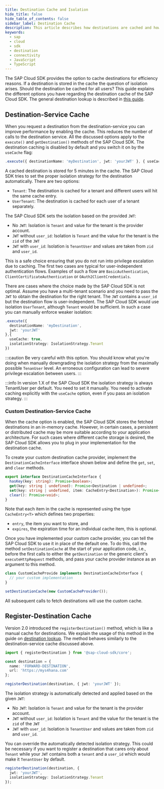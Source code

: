 ```yaml
---
title: Destination Cache and Isolation
hide_title: false
hide_table_of_contents: false
sidebar_label: Destination Cache
description: This article describes how destinations are cached and how the cache entries are isolated with respect to Tenant and User.
keywords:
  - sap
  - cloud
  - sdk
  - destination
  - connectivity
  - JavaScript
  - TypeScript
---
```


The SAP Cloud SDK provides the option to cache destinations for efficiency reasons.
If a destination is stored in the cache the question of isolation arises.
Should the destination be cached for all users?
This guide explains the different options you have regarding the destination cache of the SAP Cloud SDK.
The general destination lookup is described in [this guide](./destination.mdx).

## Destination-Service Cache

When you request a destination from the destination-service you can improve performance by enabling the cache.
This reduces the number of calls to the destination service.
All the discussed options apply to the `execute()` and `getDestination()` methods of the SAP Cloud SDK.
The destination caching is disabled by default and you switch it on by the `useCache` flag:

```ts
.execute({ destinationName: 'myDestination', jwt: 'yourJWT' }, { useCache: true })
```

A cached destination is stored for 5 minutes in the cache.
The SAP Cloud SDK tries to set the proper isolation strategy for the destination automatically.
There are two options:

- `Tenant`: The destination is cached for a tenant and different users will hit the same cache entry.
- `UserTenant`: The destination is cached for each user of a tenant separately.

The SAP Cloud SDK sets the isolation based on the provided `JWT`:

- No `JWT`: Isolation is `Tenant` and value for the tenant is the provider account.
- `JWT` without `user_id`: Isolation is `Tenant` and the value for the tenant is the `zid` of the `JWT`
- `JWT` with `user_id`: Isolation is `TenantUser` and values are taken from `zid` and `user_id`.

This is a safe choice ensuring that you do not run into privilege escalation due to caching.
The first two cases are typical for user-independent authentication flows.
Examples of such a flow are `BasicAuthentication`, `ClientCertificateAuthentication` or `OAuth2ClientCredentials`.

There are cases where the choice made by the SAP Cloud SDK is not optimal.
Assume you have a multi-tenant scenario and you need to pass the `JWT` to obtain the destination for the right tenant.
The `JWT` contains a `user_id` but the destination flow is user<span class="x x-first x-last">-</span><!--vale off-->independent<!--vale on-->.
The SAP Cloud SDK would use isolation `UserTenant`, although `Tenant` would be sufficient.
In such a case you can manually enforce weaker isolation:

```ts
.execute({
  destinationName: 'myDestination',
  jwt: 'yourJWT'
},{
  useCache: true,
  isolationStrategy: IsolationStrategy.Tenant
})
```

:::caution
Be very careful with this option.
You should know what you're doing when manually downgrading the isolation strategy from the maximally possible `TenanUser` level.
An erroneous configuration can lead to severe privilege escalation between users.
:::

:::info
In version 1.X of the SAP Cloud SDK the isolation strategy is always TenantUser per default.
You need to set it manually.
You need to activate caching explicitly with the `useCache` option, even if you pass an isolation strategy.
:::

### Custom Destination-Service Cache

When the cache option is enabled, the SAP Cloud SDK stores the fetched destinations in an in-memory cache.
However, in certain cases, a persistent or distributed cache may be more suitable according to your application architecture.
For such cases where different cache storage is desired, the SAP Cloud SDK allows you to plug in your implementation for the destination cache.

To create your custom destination cache provider, implement the `DestinationCacheInterface` interface shown below and define the `get`, `set`, and `clear` methods.

```ts
export interface DestinationCacheInterface {
  hasKey(key: string): Promise<boolean>;
  get(key: string | undefined): Promise<Destination | undefined>;
  set(key: string | undefined, item: CacheEntry<Destination>): Promise<void>;
  clear(): Promise<void>;
}
```

Note that each item in the cache is represented using the type `CacheEntry<T>` which defines two properties:

- `entry`, the item you want to store, and
- `expires`, the expiration time for an individual cache item, this is optional.

Once you have implemented your custom cache provider, you can tell the SAP Cloud SDK to use it in place of the default one.
To do this, call the method `setDestinationCache` at the start of your application code, i.e., before the first calls to either the `getDestination` or the generic client's `executeHttpRequest` methods, and pass your cache provider instance as an argument to this method.

```ts
class CustomCacheProvide implements DestinationCacheInterface {
  // your custom implementation
}

setDestinationCache(new CustomCacheProvider());
```

All subsequent calls to fetch destinations will use the custom cache.

## Register-Destination Cache

Version 2.0 introduced the `registerDestination()` method, which is like a manual cache for destinations.
We explain the usage of this method in the guide on [destination lookup](./destination.mdx).
The method behaves similarly to the destination-service cache discussed above.

```ts
import { registerDestination } from '@sap-cloud-sdk/core';

const destination = {
  name: 'FORWARD-DESTINATION',
  url: 'https://mys4hana.com'
};

registerDestination(destination, { jwt: 'yourJWT' });
```

The isolation strategy is automatically detected and applied based on the given `JWT`:

- No `JWT`: Isolation is `Tenant` and value for the tenant is the provider account.
- `JWT` without `user_id`: Isolation is `Tenant` and the value for the tenant is the `zid` of the `JWT`
- `JWT` with `user_id`: Isolation is `TenantUser` and values are taken from `zid` and `user_id`.

You can override the automatically detected isolation strategy.
This could be necessary if you want to register a destination that cares only about `Tenant` while your `JWT` contains both a `tenant` and a `user_id` which would make it `TenantUser` by default.

```ts
registerDestination(destination, {
  jwt: 'yourJWT',
  isolationStrategy: IsolationStrategy.Tenant
});
```
